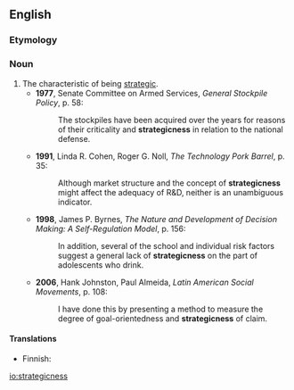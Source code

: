 ==English==

===Etymology===
{{suffix|strategic|ness}}

===Noun===
{{en-noun|es}}

# The characteristic of being [[strategic]].
#* '''1977''', Senate Committee on Armed Services, ''General Stockpile Policy'', p. 58:
#*: The stockpiles have been acquired over the years for reasons of their criticality and '''strategicness''' in relation to the national defense.
#* '''1991''', Linda R. Cohen, Roger G. Noll, ''The Technology Pork Barrel'', p. 35:
#*: Although market structure and the concept of '''strategicness''' might affect the adequacy of R&D, neither is an unambiguous indicator.
#* '''1998''', James P. Byrnes, ''The Nature and Development of Decision Making: A Self-Regulation Model'', p. 156:
#*: In addition, several of the school and individual risk factors suggest a general lack of '''strategicness''' on the part of adolescents who drink.
#* '''2006''', Hank Johnston, Paul Almeida, ''Latin American Social Movements'', p. 108:
#*: I have done this by presenting a method to measure the degree of goal-orientedness and '''strategicness''' of claim.

====Translations====
{{trans-top|being strategic}}
* Finnish: {{t|fi|strategisuus}}
{{trans-mid}}
{{trans-bottom}}

[[io:strategicness]]